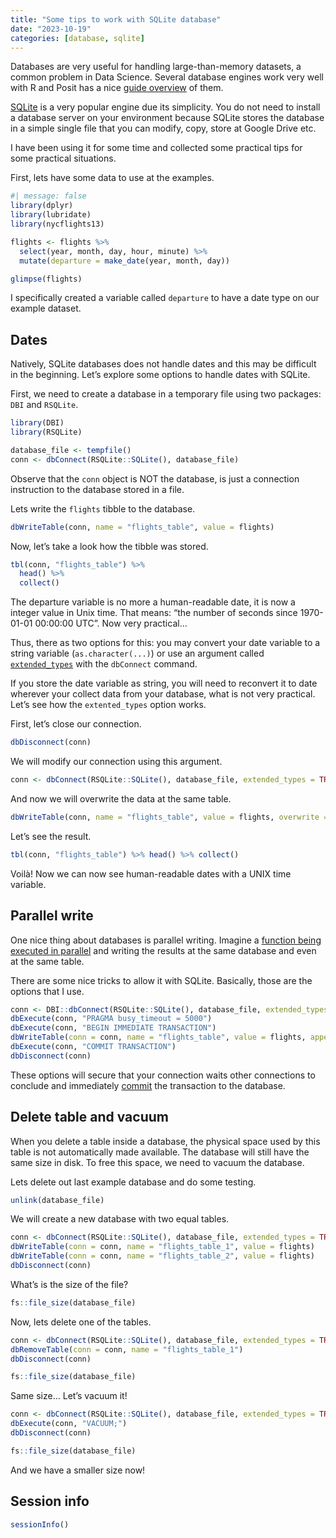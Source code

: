 ```yaml
---
title: "Some tips to work with SQLite database"
date: "2023-10-19"
categories: [database, sqlite]
---
```


Databases are very useful for handling large-than-memory datasets, a common problem in Data Science. Several database engines work very well with R and Posit has a nice [guide overview](https://solutions.posit.co/connections/db/) of them.

[SQLite](https://www.sqlite.org/index.html) is a very popular engine due its simplicity. You do not need to install a database server on your environment because SQLite stores the database in a simple single file that you can modify, copy, store at Google Drive etc.

I have been using it for some time and collected some practical tips for some practical situations.

First, lets have some data to use at the examples.

```r
#| message: false
library(dplyr)
library(lubridate)
library(nycflights13)

flights <- flights %>% 
  select(year, month, day, hour, minute) %>% 
  mutate(departure = make_date(year, month, day))

glimpse(flights)
```

I specifically created a variable called `departure` to have a date type on our example dataset.

## Dates

Natively, SQLite databases does not handle dates and this may be difficult in the beginning. Let's explore some options to handle dates with SQLite.

First, we need to create a database in a temporary file using two packages: `DBI` and `RSQLite`.

```r
library(DBI)
library(RSQLite)

database_file <- tempfile()
conn <- dbConnect(RSQLite::SQLite(), database_file)
```

Observe that the `conn` object is NOT the database, is just a connection instruction to the database stored in a file.

Lets write the `flights` tibble to the database.

```r
dbWriteTable(conn, name = "flights_table", value = flights)
```

Now, let's take a look how the tibble was stored.

```r
tbl(conn, "flights_table") %>%
  head() %>% 
  collect()
```

The departure variable is no more a human-readable date, it is now a integer value in Unix time. That means: "the number of seconds since 1970-01-01 00:00:00 UTC". Now very practical...

Thus, there as two options for this: you may convert your date variable to a string variable (`as.character(...)`) or use an argument called [`extended_types`](https://rsqlite.r-dbi.org/reference/sqlite) with the `dbConnect` command.

If you store the date variable as string, you will need to reconvert it to date wherever your collect data from your database, what is not very practical. Let's see how the `extented_types` option works.

First, let's close our connection.

```r
dbDisconnect(conn)
```

We will modify our connection using this argument.

```r
conn <- dbConnect(RSQLite::SQLite(), database_file, extended_types = TRUE)
```

And now we will overwrite the data at the same table.

```r
dbWriteTable(conn, name = "flights_table", value = flights, overwrite = TRUE)
```

Let's see the result.

```r
tbl(conn, "flights_table") %>% head() %>% collect()
```

Voilà! Now we can now see human-readable dates with a UNIX time variable.

## Parallel write

One nice thing about databases is parallel writing. Imagine a [function being executed in parallel](https://furrr.futureverse.org) and writing the results at the same database and even at the same table.

There are some nice tricks to allow it with SQLite. Basically, those are the options that I use.

```r
conn <- DBI::dbConnect(RSQLite::SQLite(), database_file, extended_types = TRUE, synchronous = NULL)
dbExecute(conn, "PRAGMA busy_timeout = 5000")
dbExecute(conn, "BEGIN IMMEDIATE TRANSACTION")
dbWriteTable(conn = conn, name = "flights_table", value = flights, append = TRUE)
dbExecute(conn, "COMMIT TRANSACTION")
dbDisconnect(conn)
```

These options will secure that your connection waits other connections to conclude and immediately [commit](https://en.wikipedia.org/wiki/Commit_(data_management)) the transaction to the database.

## Delete table and vacuum

When you delete a table inside a database, the physical space used by this table is not automatically made available. The database will still have the same size in disk. To free this space, we need to vacuum the database.

Lets delete out last example database and do some testing.

```r
unlink(database_file)
```

We will create a new database with two equal tables.

```r
conn <- dbConnect(RSQLite::SQLite(), database_file, extended_types = TRUE)
dbWriteTable(conn = conn, name = "flights_table_1", value = flights)
dbWriteTable(conn = conn, name = "flights_table_2", value = flights)
dbDisconnect(conn)
```

What's is the size of the file?

```r
fs::file_size(database_file)
```

Now, lets delete one of the tables.

```r
conn <- dbConnect(RSQLite::SQLite(), database_file, extended_types = TRUE)
dbRemoveTable(conn = conn, name = "flights_table_1")
dbDisconnect(conn)

fs::file_size(database_file)
```

Same size... Let's vacuum it!

```r
conn <- dbConnect(RSQLite::SQLite(), database_file, extended_types = TRUE)
dbExecute(conn, "VACUUM;")
dbDisconnect(conn)

fs::file_size(database_file)
```

And we have a smaller size now!

## Session info

```r
sessionInfo()
```
